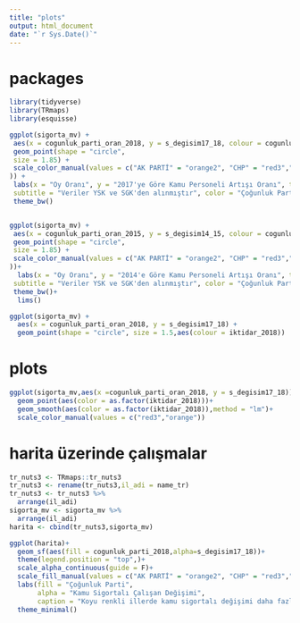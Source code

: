 ```yaml
---
title: "plots"
output: html_document
date: "`r Sys.Date()`"
---
```

# packages
```r
library(tidyverse)
library(TRmaps)
library(esquisse)
```

```r
ggplot(sigorta_mv) +
 aes(x = cogunluk_parti_oran_2018, y = s_degisim17_18, colour = cogunluk_parti_2018) +
 geom_point(shape = "circle", 
 size = 1.85) +
 scale_color_manual(values = c("AK PARTİ" = "orange2", "CHP" = "red3","HDP"="purple3"
)) +
 labs(x = "Oy Oranı", y = "2017'ye Göre Kamu Personeli Artışı Oranı", title = "2018 Yılında İllere Göre Kamu Personeli Artış Oranı ve Alınan Oy Oranı ", 
 subtitle = "Veriler YSK ve SGK'den alınmıştır", color = "Çoğunluk Parti") +
 theme_bw()


ggplot(sigorta_mv) +
 aes(x = cogunluk_parti_oran_2015, y = s_degisim14_15, colour = cogunluk_parti_2015) +
 geom_point(shape = "circle", 
 size = 1.85) +
 scale_color_manual(values = c("AK PARTİ" = "orange2", "CHP" = "red3","HDP"="purple3"
))+
  labs(x = "Oy Oranı", y = "2014'e Göre Kamu Personeli Artışı Oranı", title = "2015 Yılında İllere Göre Kamu Personeli Artış Oranı ve Alınan Oy Oranı ", 
 subtitle = "Veriler YSK ve SGK'den alınmıştır", color = "Çoğunluk Parti") +
 theme_bw()+
  lims()
```

```r
ggplot(sigorta_mv) +
  aes(x = cogunluk_parti_oran_2018, y = s_degisim17_18) +
  geom_point(shape = "circle", size = 1.5,aes(colour = iktidar_2018))
```


# plots
```r
ggplot(sigorta_mv,aes(x =cogunluk_parti_oran_2018, y = s_degisim17_18))+
  geom_point(aes(color = as.factor(iktidar_2018)))+
  geom_smooth(aes(color = as.factor(iktidar_2018)),method = "lm")+
  scale_color_manual(values = c("red3","orange"))
```
# harita üzerinde çalışmalar
```r
tr_nuts3 <- TRmaps::tr_nuts3
tr_nuts3 <- rename(tr_nuts3,il_adi = name_tr)
tr_nuts3 <- tr_nuts3 %>% 
  arrange(il_adi)
sigorta_mv <- sigorta_mv %>% 
  arrange(il_adi)
harita <- cbind(tr_nuts3,sigorta_mv)
```


```r
ggplot(harita)+
  geom_sf(aes(fill = cogunluk_parti_2018,alpha=s_degisim17_18))+
  theme(legend.position = "top",)+
  scale_alpha_continuous(guide = F)+
  scale_fill_manual(values = c("AK PARTİ" = "orange2", "CHP" = "red3","HDP"="purple3"))+
  labs(fill = "Çoğunluk Parti",
       alpha = "Kamu Sigortalı Çalışan Değişimi",
       caption = "Koyu renkli illerde kamu sigortalı değişimi daha fazladır")+
  theme_minimal()
```

